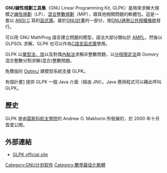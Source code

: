 {{copyedit|time=2014-02-21T04:53:57+00:00}}
{{no footnotes|time=2014-02-21T04:53:57+00:00}}
{{NoteTA|G1=IT|G2=FL}}
{{Infobox software
| name                   = GNU線性規劃工具集<br /><small>GNU Linear Programming Kit</small>
| logo                   =
| screenshot             =
| caption                =
| author                 = [https://web.archive.org/web/20140226045007/http://k609.mai6.ru/Sotrudniki/MaxorinAndrejjOlegovich Andrew O. Makhorin]
| developer              = [[GNU計劃|GNU計劃]]
| released               =
| latest release version = 5.0
| latest release date    = {{release date|mf=yes|2020|12|16}}
| latest preview version =
| latest preview date    =
| programming language   = [[C语言|C]]
| operating system       = [[跨平臺|跨平臺]]
| language               = English
| genre                  =
| license                = [[GNU通用公共许可证|GNU通用公共许可证]]第三版
| website                = https://www.gnu.org/software/glpk/
}}

'''GNU線性規劃工具集'''（GNU Linear Programming Kit, GLPK）是用來求解大規模之[[線性規劃|線性規劃]]（LP）、[[線性規劃#整數規劃|混合整數規劃]]（MIP），跟其他相關問題的軟體包。這是一套以 [[ANSI_C|ANSI C]] 寫的[[函式庫|函式庫]]。屬於[[GNU計畫|GNU計畫]]的一部分，按[[GNU通用公共授權條款|GNU通用公共授權條款]]發行。

可以用 GNU MathProg 語言建立問題的模型，語法大部分類似於 [[AMPL|AMPL]]，然後以 GLPSOL 求解。GLPK 也可以作為[[C語言|C語言]][[函式庫|函式庫]]使用。

GLPK 以[[單型法．改|單型法．改]]以及對偶[[內點法|內點法]]求解非整數問題，以[[分枝限定法|分枝限定法]]與 Gomory 混合整數分割求解(混合)整數問題。

免費版的 [[OptimJ|OptimJ]] 建模型系統支援 GLPK。

有個計畫[http://glpk-java.sourceforge.net] {{Wayback|url=http://glpk-java.sourceforge.net/ |date=20190927182906 }}提供 GLPK 一個 Java 介面（經由 JNI）。Java 應用程式可以藉此呼叫 GLPK。

==歷史==
GLPK 是由[[莫斯科航太學院|莫斯科航太學院]]的 Andrew O. Makhorin 所發展的，於 2000 年十月首度公開。

==外部連結==
{{Portal|Free software}}
{{Wikibooks|GLPK}}
* [http://www.gnu.org/software/glpk/ GLPK official site] {{Wayback|url=http://www.gnu.org/software/glpk/ |date=20201216111901 }}

{{GNU}}

[[Category:GNU计划软件|Category:GNU计划软件]]
[[Category:數學最佳化軟體|Category:數學最佳化軟體]]